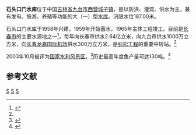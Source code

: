 {{Infobox Reservoir | 
|name                     = 石头口门水库
|nickname                 = 
|image                    = 
|image_caption            = 
|map                      = 
|map_caption              = 
|pushpin_map              = China
|pushpin_map_caption      = 石头口门水库在中国的位置
|code                     = BAB11B00641
|class                    = 大（一）型[[水库|水库]]
|location_of_reservoir    = [[吉林省|吉林省]][[九台市|九台市]][[西营城子镇|西营城子镇]]
|location_of_dam          = 
|inflow                   = 
|outflow                  = [[饮马河|饮马河]]（[[第二松花江|第二松花江]]支流）
|catchment_area           = 4944
|reservoir_area           = 
|mean_depth               = 
|maximum_depth            = 
|flood_level              = 
|normal_water_level       = 
|dead_water_level         = 
|water_quality            = 
|island                   = 
|maximum_storage_capacity = 12.77亿
|normal_storage_capacity  = 3.86亿
|dead_storage_capacity    = 
|type_of_dam              = 
|elevation_of_dam         = 
|height_of_dam            = 
|length_of_dam            = 
|width_of_dam             = 
|installed_capacity       = 
|irrigated_area           = 
|start                    = 1958年
|complete                 = 1965年
|cost                     = 
|emigrate                 = 
|latd = 43
|latm = 57
|lats = 47
|latNS = N
|longd = 125
|longm = 44
|longs = 47
|longEW = E
|website = 
|footnotes = <ref>{{Cite web |url=http://www.tsdh.net/%E6%B0%B4%E5%88%A9%E6%96%87%E7%8C%AE%E6%B1%87%E7%BC%96/PDF%E6%96%87%E6%A1%A3/%E4%B8%AD%E5%9B%BD%E6%B0%B4%E5%BA%93%E5%90%8D%E7%A7%B0%E4%BB%A3%E7%A0%81.pdf |title=中国水库名称代码 |accessdate=2020-10-16 |archive-date=2015-05-05 |archive-url=https://web.archive.org/web/20150505182029/http://www.tsdh.net/%E6%B0%B4%E5%88%A9%E6%96%87%E7%8C%AE%E6%B1%87%E7%BC%96/PDF%E6%96%87%E6%A1%A3/%E4%B8%AD%E5%9B%BD%E6%B0%B4%E5%BA%93%E5%90%8D%E7%A7%B0%E4%BB%A3%E7%A0%81.pdf |dead-url=yes }}</ref><ref name="长春市石头口门水库概况">[http://2007.changchun.gov.cn/other/stkm/stkm_index.htm 长春市石头口门水库概况]{{Dead link|date=2018年6月 |bot=InternetArchiveBot |fix-attempted=no }}</ref>
}}
'''石头口门水库'''位于中国[[吉林省|吉林省]][[九台市|九台市]][[西营城子镇|西营城子镇]]，是以防洪、灌溉、供水为主，兼有发电、旅游、养殖等功能的大（一）型[[水库|水库]]。汛限水位187.00米。

石头口门水库于1958年兴建，1959年开始蓄水，1965年主体工程竣工。目前是[[长春市|长春市]]的主要水源地之一<ref>{{Cite web |url=http://news.sohu.com/20100805/n273995628.shtml |title=吉林新立城石头口门水库取水泵站围堰加高加固 |accessdate=2010-09-25 |archive-date=2016-03-04 |archive-url=https://web.archive.org/web/20160304204317/http://news.sohu.com/20100805/n273995628.shtml |dead-url=no }}</ref>，每年向长春市供水2.64亿立米，向九台市供水1000万立方米，向[[长春龙嘉国际机场|长春龙嘉国际机场]]供水300万立方米，是[[引松工程|引松工程]]的重要中转站。<ref name="长春市石头口门水库概况"/>

2003年10月被评为[[国家水利风景区|国家水利风景区]]。<ref>{{Cite web |url=http://www.stkmyy.com/Article.asp?PageClass=10101 |title=吉林省长春市石头口门水库渔业有限责任公司 |accessdate=2010-09-25 |archive-date=2011-02-08 |archive-url=https://web.archive.org/web/20110208003344/http://stkmyy.com/Article.asp?PageClass=10101 |dead-url=no }}</ref>历史最高年度鱼产量可达130吨。<ref>{{Cite web |url=http://jl.sina.com.cn/news/s/2015-01-02/detail-iawzunex8608856.shtml |title=石头口门水库冬捕 今年产量可达130吨有望创新高 《城市晚报》记者 王春胜，2015年1月2日 |accessdate=2015-01-02 |archive-date=2015-01-02 |archive-url=https://web.archive.org/web/20150102053000/http://jl.sina.com.cn/news/s/2015-01-02/detail-iawzunex8608856.shtml |dead-url=no }}</ref>

==参考文献==
{{reflist}}

{{Jilin-stub}}

[[Category:长春水库|S]]
[[Category:九台区|S]]
[[Category:松花江水系|S]]